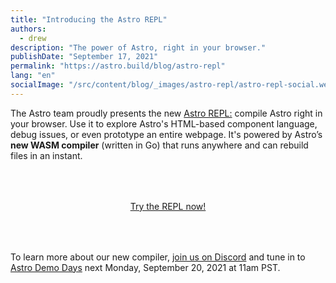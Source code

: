 ```yaml
---
title: "Introducing the Astro REPL"
authors:
  - drew
description: "The power of Astro, right in your browser."
publishDate: "September 17, 2021"
permalink: "https://astro.build/blog/astro-repl"
lang: "en"
socialImage: "/src/content/blog/_images/astro-repl/astro-repl-social.webp"
---
```



The Astro team proudly presents the new [Astro REPL:](https://astro.build/play) compile Astro right in your browser. Use it to explore Astro's HTML-based component language, debug issues, or even prototype an entire webpage. It's powered by Astro’s **new WASM compiler** (written in Go) that runs anywhere and can rebuild files in an instant.

<BlogContentImage
	src={screenshot}
	alt="Screenshot of Astro REPL showing off fast compile time of 28ms"
/>

<div style="display: flex; justify-content: center; margin-block: 4rem;">
	<a class="button-primary" href="https://astro.build/play">
		<span>Try the REPL now!</span>
	</a>
</div>

<Note>

To learn more about our new compiler, [join us on Discord](https://astro.build/chat) and tune in to [Astro Demo Days](https://www.youtube.com/watch?v=-ExcBJrXOd8) next Monday, September 20, 2021 at 11am PST.

</Note>
